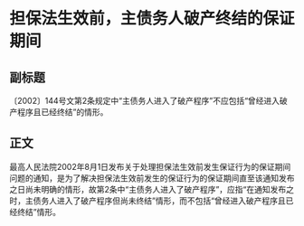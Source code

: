 # 担保法生效前，主债务人破产终结的保证期间
## 副标题
〔2002〕144号文第2条规定中“主债务人进入了破产程序”不应包括“曾经进入破产程序且已经终结”的情形。
## 正文
最高人民法院2002年8月1日发布关于处理担保法生效前发生保证行为的保证期间问题的通知，是为了解决担保法生效前发生的保证行为的保证期间直至该通知发布之日尚未明确的情形，故第2条中“主债务人进入了破产程序”，应指“在通知发布之时，主债务人进入了破产程序但尚未终结”情形，而不包括“曾经进入破产程序且已经终结”情形。